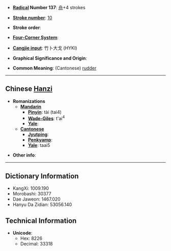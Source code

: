 * '''[[Wiktionary:Chinese radical index| Radical]] Number 137''': [[Wiktionary:Chinese radical index 舟|舟]]+4 strokes

* '''[[Wiktionary:Chinese total strokes index|Stroke number]]''': [[Wiktionary:Chinese total strokes index 10|10]]

* '''Stroke order''': 

* '''[[Wiktionary:Chinese four corner index|Four-Corner System]]''': 

* '''[[Wiktionary:Chinese Cangjie index|Cangjie input]]''': 竹卜大戈 (HYKI)

* '''Graphical Significance and Origin''': 

* '''Common Meaning''': (Cantonese) [[rudder]]

----

== Chinese [[Hanzi]] ==

* '''Romanizations'''
** '''[[Mandarin]]'''
*** '''[[Pinyin]]''': tài (tai4)
*** '''[[Wade-Giles]]''': t'ai<sup>4</sup>
*** '''[[Yale]]''': 
** '''[[Cantonese]]'''
*** '''[[Jyutping]]''':
*** '''[[Penkyamp]]''': 
*** '''[[Yale]]''': taai5

* '''Other info''': 

----

== Dictionary Information ==

* KangXi: 1009.190
* Morobashi: 30377
* Dae Jaweon: 1467.020
* Hanyu Da Zidian: 53056.140

== Technical Information ==

* '''Unicode''':
** Hex: 8226
** Decimal: 33318